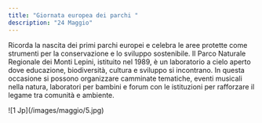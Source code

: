 ```yaml
---
title: "Giornata europea dei parchi "
description: "24 Maggio"
---
```


Ricorda la nascita dei primi parchi europei e celebra le aree protette come strumenti per la conservazione e lo sviluppo sostenibile. Il Parco Naturale Regionale dei Monti Lepini, istituito nel 1989, è un laboratorio a cielo aperto dove educazione, biodiversità, cultura e sviluppo si incontrano. In questa occasione si possono organizzare camminate tematiche, eventi musicali nella natura, laboratori per bambini e forum con le istituzioni per rafforzare il legame tra comunità e ambiente. 
<Frame>
  ![1 Jp](/images/maggio/5.jpg)
</Frame>
